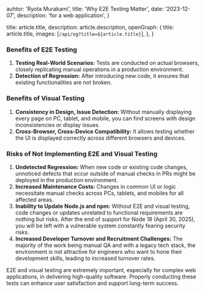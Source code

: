 
  auhtor: 'Ryota Murakami',
  title: 'Why E2E Testing Matter',
  date: '2023-12-07',
  description: 'for a web application',
}

  title: article.title,
  description: article.description,
  openGraph: {
    title: article.title,
    images: [`/api/og?title=${article.title}`],
  },
}


### Benefits of E2E Testing

1. **Testing Real-World Scenarios:** Tests are conducted on actual browsers, closely replicating manual operations in a production environment.
2. **Detection of Regression:** After introducing new code, it ensures that existing functionalities are not broken.

### Benefits of Visual Testing

1. **Consistency in Design, Issue Detection:** Without manually displaying every page on PC, tablet, and mobile, you can find screens with design inconsistencies or display issues.
2. **Cross-Browser, Cross-Device Compatibility:** It allows testing whether the UI is displayed correctly across different browsers and devices.

### Risks of Not Implementing E2E and Visual Testing

1. **Undetected Regression:** When new code or existing code changes, unnoticed defects that occur outside of manual checks in PRs might be deployed in the production environment.
2. **Increased Maintenance Costs:** Changes in common UI or logic necessitate manual checks across PCs, tablets, and mobiles for all affected areas.
3. **Inability to Update Node.js and npm:** Without E2E and visual testing, code changes or updates unrelated to functional requirements are nothing but risks. After the end of support for Node 18 (April 30, 2025), you will be left with a vulnerable system constantly fearing security risks.
4. **Increased Developer Turnover and Recruitment Challenges:** The majority of the work being manual QA and with a legacy tech stack, the environment is not attractive for engineers who want to hone their development skills, leading to increased turnover rates.

E2E and visual testing are extremely important, especially for complex web applications, in delivering high-quality software. Properly conducting these tests can enhance user satisfaction and support long-term success.
